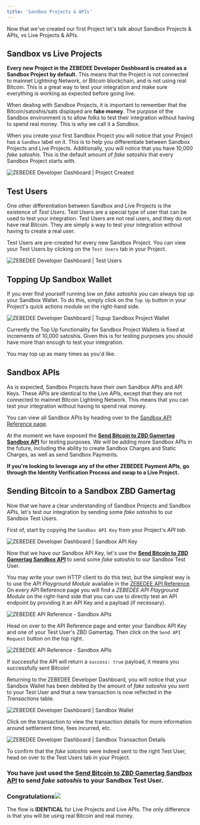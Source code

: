 ```yaml
---
title: 'Sandbox Projects & APIs'
---
```


Now that we've created our first Project let's talk about Sandbox Projects & APIs, vs Live Projects & APIs.

## Sandbox vs Live Projects[​](#sandbox-vs-live-projects "Direct link to heading")

**Every new Project in the ZEBEDEE Developer Dashboard is created as a Sandbox Project by default.** This means that the Project is not connected to mainnet Lightning Network, or Bitcoin blockchain, and is not using real Bitcoin. This is a great way to test your integration and make sure everything is working as expected before going live.

When dealing with Sandbox Projects, it is important to remember that the Bitcoin/satoshis/sats displayed are **fake money**. The purpose of the Sandbox environment is to allow folks to test their integration without having to spend real money. This is why we call it a _Sandbox_.

When you create your first Sandbox Project you will notice that your Project has a `Sandbox` label on it. This is to help you differentiate between Sandbox Projects and Live Projects. Additionally, you will notice that you have 10,000 _fake satoshis_. This is the default amount of _fake satoshis_ that every Sandbox Project starts with.

<Frame type="glass" caption="">
  <img src="https://docs.zebedee.io/img/v2/devdash/sandbox-project-created.png" alt="ZEBEDEE Developer Dashboard | Project Created" />
</Frame>
<br />

## Test Users[​](#test-users "Direct link to heading")

One other differentiation between Sandbox and Live Projects is the existence of _Test Users_. Test Users are a special type of user that can be used to test your integration. Test Users are not real users, and they do not have real Bitcoin. They are simply a way to test your integration without having to create a real user.

Test Users are pre-created for every new Sandbox Project. You can view your Test Users by clicking on the `Test Users` tab in your Project.

<Frame type="glass" caption="">
  <img src="https://docs.zebedee.io/img/v2/devdash/sandbox-test-users.png" alt="ZEBEDEE Developer Dashboard | Test Users" />
</Frame>
<br />

## Topping Up Sandbox Wallet[​](#topping-up-sandbox-wallet "Direct link to heading")

If you ever find yourself running low on _fake satoshis_ you can always top up your Sandbox Wallet. To do this, simply click on the `Top Up` button in your Project's quick actions module on the right-hand side.

<Frame type="glass" caption="">
  <img src="https://docs.zebedee.io/img/v2/devdash/sandbox-topup-wallet.png" alt="ZEBEDEE Developer Dashboard | Topup Sandbox Project Wallet" />
</Frame>
<br />

<Note>Currently the Top Up functionality for Sandbox Project Wallets is fixed at increments of 10,000 satoshis. Given this is for testing purposes you should have more than enough to test your integration.

You may top up as many times as you'd like.</Note>

## Sandbox APIs[​](#sandbox-apis "Direct link to heading")

As is expected, Sandbox Projects have their own Sandbox APIs and API Keys. These APIs are identical to the Live APIs, except that they are not connected to mainnet Bitcoin Lightning Network. This means that you can test your integration without having to spend real money.

You can view all Sandbox APIs by heading over to the [Sandbox API Reference page](/api/sandbox/gamertag/send-payment).

<Note>At the moment we have exposed the [**Send Bitcoin to ZBD Gamertag Sandbox API**](/api/sandbox/gamertag/send-payment) for testing purposes. We will be adding more Sandbox APIs in the future, including the ability to create Sandbox Charges and Static Charges, as well as send Sandbox Payments.

**If you're looking to leverage any of the other ZEBEDEE Payment APIs, go through the Identity Verification Process and swap to a Live Project.**</Note>

## Sending Bitcoin to a Sandbox ZBD Gamertag[​](#sending-bitcoin-to-a-sandbox-zbd-gamertag "Direct link to heading")

Now that we have a clear understanding of Sandbox Projects and Sandbox APIs, let's test our integration by sending some _fake satoshis_ to our Sandbox Test Users.

First of, start by copying the `Sandbox API Key` from your Project's _API tab_.

<Frame type="glass" caption="">
  <img src="https://docs.zebedee.io/img/v2/devdash/sandbox-api-key.png" alt="ZEBEDEE Developer Dashboard | Sandbox API Key" />
</Frame>
<br />

Now that we have our Sandbox API Key, let's use the [**Send Bitcoin to ZBD Gamertag Sandbox API**](/api/sandbox/gamertag/send-payment) to send some _fake satoshis_ to our Sandbox Test User.

You may write your own HTTP client to do this test, but the simplest way is to use the _API Playground Module_ available in the [ZEBEDEE API Reference](https://docs.zebedee.io/api). On every API Reference page you will find a _ZEBEDEE API Playground Module_ on the right-hand side that you can use to directly test an API endpoint by providing it an API Key and a payload (if necessary).

<Frame type="glass" caption="Replace YOUR_API_KEY_HERE with your Sandbox API Key">
  <img src="https://docs.zebedee.io/img/v2/devdash/sandbox-doc-portal2.png" alt="ZEBEDEE API Reference - Sandbox APIs" />
</Frame>
<br />

Head on over to the API Reference page and enter your Sandbox API Key and one of your Test User's ZBD Gamertag. Then click on the `Send API Request` button on the top right.

<Frame type="glass" caption="">
  <img src="https://docs.zebedee.io/img/v2/devdash/sandbox-doc-portal.png" alt="ZEBEDEE API Reference - Sandbox APIs" />
</Frame>
<br />

If successful the API will return a `success: true` payload, it means you successfully sent Bitcoin!

Returning to the ZEBEDEE Developer Dashboard, you will notice that your Sandbox Wallet has been debited by the amount of _fake satoshis_ you sent to your Test User and that a new transaction is now reflected in the _Transactions_ table.

<Frame type="glass" caption="">
  <img src="https://docs.zebedee.io/img/v2/devdash/sandbox-wallet-post-tx.png" alt="ZEBEDEE Developer Dashboard | Sandbox Wallet" />
</Frame>
<br />

Click on the transaction to view the transaction details for more information around settlement time, fees incurred, etc.

<Frame type="glass" caption="">
  <img src="https://docs.zebedee.io/img/v2/devdash/sandbox-tx-details.png" alt="ZEBEDEE Developer Dashboard | Sandbox Transaction Details" />
</Frame>
<br />

<Note>To confirm that the _fake satoshis_ were indeed sent to the right Test User, head on over to the Test Users tab in your Project.</Note>

### You have just used the [**Send Bitcoin to ZBD Gamertag Sandbox API**](/api/sandbox/gamertag/send-payment) to send _fake satoshis_ to your Sandbox Test User.[​](#you-have-just-used-the-send-bitcoin-to-zbd-gamertag-sandbox-api-to-send-fake-satoshis-to-your-sandbox-test-user "Direct link to heading")

### Congratulations![​](#congratulations "Direct link to heading")

The flow is **IDENTICAL** for Live Projects and Live APIs. The only difference is that you will be using real Bitcoin and real money.